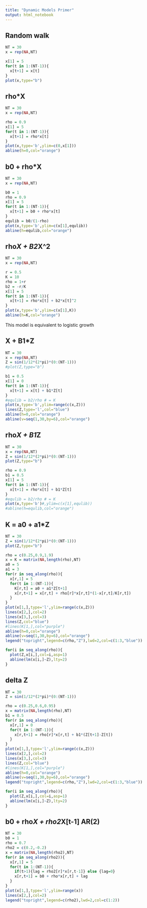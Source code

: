 ```yaml
---
title: "Dynamic Models Primer"
output: html_notebook
---
```


## Random walk
```r
NT = 30
x = rep(NA,NT)

x[1] = 5
for(t in 1:(NT-1)){
  x[t+1] = x[t]
}
plot(x,type="b")
```

## rho*X
```r
NT = 30
x = rep(NA,NT)

rho = 0.9
x[1] = 5
for(t in 1:(NT-1)){
  x[t+1] = rho*x[t]
}
plot(x,type='b',ylim=c(0,x[1]))
abline(h=0,col="orange")
```

## b0 + rho*X
```r
NT = 30
x = rep(NA,NT)

b0 = 1
rho = 0.9
x[1] = 5
for(t in 1:(NT-1)){
  x[t+1] = b0 + rho*x[t]
}
equlib = b0/(1-rho)
plot(x,type='b',ylim=c(x[1],equlib))
abline(h=equlib,col="orange")
```

## rho*X + B2*X^2
```r
NT = 30
x = rep(NA,NT)

r = 0.5
K = 10
rho = 1+r
b2 = -r/K
x[1] = 5
for(t in 1:(NT-1)){
  x[t+1] = rho*x[t] + b2*x[t]^2
}
plot(x,type='b',ylim=c(x[1],K))
abline(h=K,col="orange")
```
This model is equivalent to logistic growth

## X + B1*Z
```r
NT = 30
x = rep(NA,NT)
Z = sin(1/12*(2*pi)*(0:(NT-1)))
#plot(Z,type="b")

b1 = 0.5
x[1] = 0
for(t in 1:(NT-1)){
  x[t+1] = x[t] + b1*Z[t]
}
#equlib = b2/rho # = K
plot(x,type='b',ylim=range(c(x,Z)))
lines(Z,type='l',col="blue")
abline(h=0,col="orange")
abline(v=seq(1,30,by=6),col="orange")
```

## rho*X + B1*Z
```r
NT = 30
x = rep(NA,NT)
Z = sin(1/12*(2*pi)*(0:(NT-1)))
plot(Z,type="b")

rho = 0.9
b1 = 0.5
x[1] = 5
for(t in 1:(NT-1)){
  x[t+1] = rho*x[t] + b1*Z[t]
}
#equlib = b2/rho # = K
plot(x,type='b')#,ylim=c(x[1],equlib))
#abline(h=equlib,col="orange")
```

## K = a0 + a1*Z
```r
NT = 30
Z = sin(1/12*(2*pi)*(0:(NT-1)))
plot(Z,type="b")

rho = c(0.25,0.9,1.9)
x = K = matrix(NA,length(rho),NT)
a0 = 5
a1 = 3
for(r in seq_along(rho)){
  x[r,1] = 5
  for(t in 1:(NT-1)){
    K[r,t] = a0 + a1*Z[t+1]
    x[r,t+1] = x[r,t] + rho[r]*x[r,t]*(1-x[r,t]/K[r,t])
  }
}
plot(x[1,],type='l',ylim=range(c(x,Z)))
lines(x[2,],col=2)
lines(x[3,],col=3)
lines(Z,col="blue")
#lines(K[1,],col="purple")
abline(h=0,col="orange")
abline(v=seq(1,30,by=6),col="orange")
legend("topright",legend=c(rho,"Z"),lwd=2,col=c(1:3,"blue"))

for(i in seq_along(rho)){
  plot(Z,x[i,],col=i,asp=1)
  abline(lm(x[i,]~Z),lty=2)
}
```

## delta Z
```r
NT = 30
Z = sin(1/12*(2*pi)*(0:(NT-1)))

rho = c(0.25,0.6,0.95)
x = matrix(NA,length(rho),NT)
b1 = 0.5
for(r in seq_along(rho)){
  x[r,1] = 0
  for(t in 1:(NT-1)){
    x[r,t+1] = rho[r]*x[r,t] + b1*(Z[t+1]-Z[t])
  }
}
plot(x[1,],type='l',ylim=range(c(x,Z)))
lines(x[2,],col=2)
lines(x[3,],col=3)
lines(Z,col="blue")
#lines(K[1,],col="purple")
abline(h=0,col="orange")
abline(v=seq(1,30,by=6),col="orange")
legend("topright",legend=c(rho,"Z"),lwd=2,col=c(1:3,"blue"))

for(i in seq_along(rho)){
  plot(Z,x[i,],col=i,asp=1)
  abline(lm(x[i,]~Z),lty=2)
}
```

## b0 + rho*X + rho2*X[t-1]  AR(2)
```r
NT = 30
b0 = 1
rho = 0.7
rho2 = c(0.2,-0.2)
x = matrix(NA,length(rho2),NT)
for(r in seq_along(rho2)){
  x[r,1] = 5
  for(t in 1:(NT-1)){
    if(t>1){lag = rho2[r]*x[r,t-1]} else {lag=0}
    x[r,t+1] = b0 + rho*x[r,t] + lag
  }
}
plot(x[1,],type='l',ylim=range(x))
lines(x[2,],col=2)
legend("topright",legend=c(rho2),lwd=2,col=c(1:2))
```

